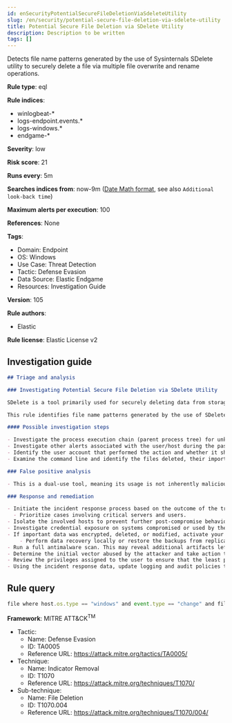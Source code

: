 ```yaml
---
id: enSecurityPotentialSecureFileDeletionViaSdeleteUtility
slug: /en/security/potential-secure-file-deletion-via-sdelete-utility
title: Potential Secure File Deletion via SDelete Utility
description: Description to be written
tags: []
---
```


<div id="potential-secure-file-deletion-via-sdelete-utility"></div>

Detects file name patterns generated by the use of Sysinternals SDelete utility to securely delete a file via multiple file overwrite and rename operations.

**Rule type**: eql

**Rule indices**: 

* winlogbeat-*
* logs-endpoint.events.*
* logs-windows.*
* endgame-*

**Severity**: low

**Risk score**: 21

**Runs every**: 5m

**Searches indices from**: now-9m ([Date Math format](((ref))/common-options.html#date-math), see also <DocLink id="enSecurityRulesUiCreate" section="set-the-rules-schedule">`Additional look-back time`</DocLink>)

**Maximum alerts per execution**: 100

**References**: None

**Tags**: 

* Domain: Endpoint
* OS: Windows
* Use Case: Threat Detection
* Tactic: Defense Evasion
* Data Source: Elastic Endgame
* Resources: Investigation Guide

**Version**: 105

**Rule authors**: 

* Elastic

**Rule license**: Elastic License v2

## Investigation guide

```markdown
## Triage and analysis

### Investigating Potential Secure File Deletion via SDelete Utility

SDelete is a tool primarily used for securely deleting data from storage devices, making it unrecoverable. Microsoft develops it as part of the Sysinternals Suite. Although commonly used to delete data securely, attackers can abuse it to delete forensic indicators and remove files as a post-action to a destructive action such as ransomware or data theft to hinder recovery efforts.

This rule identifies file name patterns generated by the use of SDelete utility to securely delete a file via multiple file overwrite and rename operations.

#### Possible investigation steps

- Investigate the process execution chain (parent process tree) for unknown processes. Examine their executable files for prevalence, whether they are located in expected locations, and if they are signed with valid digital signatures.
- Investigate other alerts associated with the user/host during the past 48 hours.
- Identify the user account that performed the action and whether it should perform this kind of action.
- Examine the command line and identify the files deleted, their importance and whether they could be the target of antiforensics activity.

### False positive analysis

- This is a dual-use tool, meaning its usage is not inherently malicious. Analysts can dismiss the alert if the administrator is aware of the activity, no other suspicious activity was identified, and there are justifications for the execution.

### Response and remediation

- Initiate the incident response process based on the outcome of the triage.
  - Prioritize cases involving critical servers and users.
- Isolate the involved hosts to prevent further post-compromise behavior.
- Investigate credential exposure on systems compromised or used by the attacker to ensure all compromised accounts are identified. Reset passwords for these accounts and other potentially compromised credentials, such as email, business systems, and web services.
- If important data was encrypted, deleted, or modified, activate your data recovery plan.
    - Perform data recovery locally or restore the backups from replicated copies (cloud, other servers, etc.).
- Run a full antimalware scan. This may reveal additional artifacts left in the system, persistence mechanisms, and malware components.
- Determine the initial vector abused by the attacker and take action to prevent reinfection through the same vector.
- Review the privileges assigned to the user to ensure that the least privilege principle is being followed.
- Using the incident response data, update logging and audit policies to improve the mean time to detect (MTTD) and the mean time to respond (MTTR).

```

## Rule query

```js
file where host.os.type == "windows" and event.type == "change" and file.name : "*AAA.AAA"

```

**Framework**: MITRE ATT&CK<sup>TM</sup>

* Tactic:
    * Name: Defense Evasion
    * ID: TA0005
    * Reference URL: https://attack.mitre.org/tactics/TA0005/
* Technique:
    * Name: Indicator Removal
    * ID: T1070
    * Reference URL: https://attack.mitre.org/techniques/T1070/
* Sub-technique:
    * Name: File Deletion
    * ID: T1070.004
    * Reference URL: https://attack.mitre.org/techniques/T1070/004/

